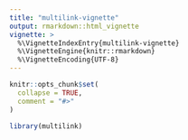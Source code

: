 ```yaml
---
title: "multilink-vignette"
output: rmarkdown::html_vignette
vignette: >
  %\VignetteIndexEntry{multilink-vignette}
  %\VignetteEngine{knitr::rmarkdown}
  %\VignetteEncoding{UTF-8}
---
```


```r
knitr::opts_chunk$set(
  collapse = TRUE,
  comment = "#>"
)
```

```r
library(multilink)
```
